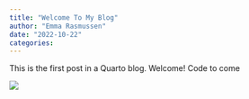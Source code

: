 ```yaml
---
title: "Welcome To My Blog"
author: "Emma Rasmussen"
date: "2022-10-22"
categories: 
---
```


This is the first post in a Quarto blog. Welcome! Code to come

![](thumbnail.jpg)
